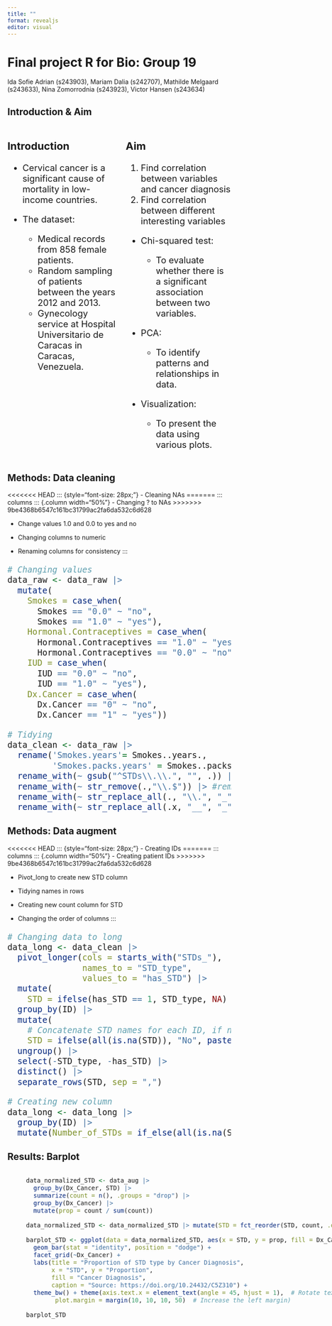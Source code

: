 ```yaml
---
title: ""
format: revealjs
editor: visual
---
```


# Final project R for Bio: Group 19 {background-color="brown"}

Ida Sofie Adrian (s243903), Mariam Dalia (s242707), Mathilde Melgaard (s243633), Nina Zomorrodnia (s243923), Victor Hansen (s243634)

## Introduction & Aim {background-color="brown"}

::: columns
::: {.column width="10%" style="font-size: 20px;"}
### Introduction

-   Cervical cancer is a significant cause of mortality in low-income countries.

-   The dataset:

    -   Medical records from 858 female patients.
    -   Random sampling of patients between the years 2012 and 2013.
    -   Gynecology service at Hospital Universitario de Caracas in Caracas, Venezuela.
:::

::: {.column width="10%" style="font-size: 20px;"}
### Aim

1. Find correlation between variables and cancer diagnosis
2. Find correlation between different interesting variables

-   Chi-squared test:

    -   To evaluate whether there is a significant association between two variables.

-   PCA:

    -   To identify patterns and relationships in data.

-   Visualization:

    -   To present the data using various plots.
:::
:::

## Methods: Data cleaning {background-color="brown"}

<<<<<<< HEAD
::: {style="font-size: 28px;"}
-   Cleaning NAs
=======
::: columns
::: {.column width="50%"}
-   Changing ? to NAs
>>>>>>> 9be4368b6547c161bc31799ac2fa6da532c6d628

-   Change values 1.0 and 0.0 to yes and no

-   Changing columns to numeric

-   Renaming columns for consistency
:::

::: {style="font-size: 22px;"}
```r
# Changing values 
data_raw <- data_raw |>
  mutate(
    Smokes = case_when(
      Smokes == "0.0" ~ "no",
      Smokes == "1.0" ~ "yes"),
    Hormonal.Contraceptives = case_when(
      Hormonal.Contraceptives == "1.0" ~ "yes",
      Hormonal.Contraceptives == "0.0" ~ "no"),
    IUD = case_when(
      IUD == "0.0" ~ "no",
      IUD == "1.0" ~ "yes"),
    Dx.Cancer = case_when(
      Dx.Cancer == "0" ~ "no",
      Dx.Cancer == "1" ~ "yes"))

# Tidying
data_clean <- data_raw |> 
  rename('Smokes.years'= Smokes..years.,
         'Smokes.packs.years' = Smokes..packs.year.) |> 
  rename_with(~ gsub("^STDs\\.\\.", "", .)) |>
  rename_with(~ str_remove(.,"\\.$")) |> #removes the '.' from the last word in columns
  rename_with(~ str_replace_all(., "\\.", "_")) |> 
  rename_with(~ str_replace_all(.x, "__", "_"))
```
:::

## Methods: Data augment {background-color="brown"}

<<<<<<< HEAD
::: {style="font-size: 28px;"}
-   Creating IDs
=======
::: columns
::: {.column width="50%"}
-   Creating patient IDs
>>>>>>> 9be4368b6547c161bc31799ac2fa6da532c6d628

-   Pivot_long to create new STD column

-   Tidying names in rows

-   Creating new count column for STD

-   Changing the order of columns
:::

::: {style="font-size: 22px;"}
```r
# Changing data to long
data_long <- data_clean |>
  pivot_longer(cols = starts_with("STDs_"), 
               names_to = "STD_type", 
               values_to = "has_STD") |>
  mutate(
    STD = ifelse(has_STD == 1, STD_type, NA)  # Keep STD name where 1 is present) |>
  group_by(ID) |>
  mutate(
    # Concatenate STD names for each ID, if none, set "No"
    STD = ifelse(all(is.na(STD)), "No", paste(na.omit(STD), collapse = ", "))) |>
  ungroup() |>
  select(-STD_type, -has_STD) |>
  distinct() |> 
  separate_rows(STD, sep = ",")

# Creating new column
data_long <- data_long |> 
  group_by(ID) |> 
  mutate(Number_of_STDs = if_else(all(is.na(STD) | STD == "No"), 0, n_distinct(STD, na.rm = TRUE))) |> ungroup())
```
:::

## Results: Barplot {background-color="brown"}

::: columns
::: {.column width="50%" style="font-size: 16px;"}
![](../results/images/05_barplot_STD.png){width="100%"}
:::

::: {.column width="50%" style="font-size: 22px;"}
-   Few women have STDs, regardless of cervical cancer diagnosis status

-   Women with cancer: HPV seems to be the only STD present.

-   Women without cancer: A few patients with different types of STDs, but no cases with HPV specifically.
:::

::: {style="font-size: 16px;"}
```r
data_normalized_STD <- data_aug |>
  group_by(Dx_Cancer, STD) |>
  summarize(count = n(), .groups = "drop") |>
  group_by(Dx_Cancer) |>
  mutate(prop = count / sum(count))

data_normalized_STD <- data_normalized_STD |> mutate(STD = fct_reorder(STD, count, .desc = TRUE))

barplot_STD <- ggplot(data = data_normalized_STD, aes(x = STD, y = prop, fill = Dx_Cancer)) +
  geom_bar(stat = "identity", position = "dodge") +
  facet_grid(~Dx_Cancer) +
  labs(title = "Proportion of STD type by Cancer Diagnosis",
       x = "STD", y = "Proportion",
       fill = "Cancer Diagnosis",
       caption = "Source: https://doi.org/10.24432/C5Z310") +
  theme_bw() + theme(axis.text.x = element_text(angle = 45, hjust = 1),  # Rotate text
        plot.margin = margin(10, 10, 10, 50)  # Increase the left margin)

barplot_STD
```
:::
:::

## Results: Boxplot {background-color="brown"}

::: columns
::: {.column width="50%"}
![](../results/images/05_boxplot_sex_his.png){width="120%"}
![](../results/images/05_boxplot_sex_his.png){width="100%"}

:::

::: {.column width="50%" style="font-size:  16px;"}
**Hypothesis:** Women with first sexual intercourse at a young age tend to get STDs and later cervical cancer.

-   No correlation between number of sexual partners and cervical cancer diagnosis status.

-   Small correlation between the age of first sexual intercourse and cervical cancer diagnosis status:

Women with cervical cancer were older when they had first sexual intercourse compared to women without cancer.

-   Small correlation between the age of first sexual intercourse and cervical cancer diagnosis: Women who are diagnosed with cervical cancer were older when they had first sexual intercourse compared to women without cancer.

Hypothesis does not seem to be true.
:::

::: {style="font-size: 18px;"}
```r
Numb_sex <- ggplot(data = data_aug, aes(y = Dx_Cancer, x = Number_of_sexual_partners, fill = Dx_Cancer)) +
  geom_boxplot(show.legend = FALSE) +
   labs(y = "Cancer Diagnosis", x = "Number of Sexual Partners") +
  theme_bw()

first_sex_int <- ggplot(data = data_aug, aes(y = Dx_Cancer, x = First_sexual_intercourse, fill = Dx_Cancer)) +
  geom_boxplot(show.legend = FALSE) +
   labs(y = "Cancer Diagnosis", x = "Age of First Sexual Intercourse") +
  theme_bw()

boxplot_sex_his <- (Numb_sex / first_sex_int) +
  plot_annotation(
    title = "Comparison of Sexual History and Cancer Diagnosis",
    caption = "Source: https://doi.org/10.24432/C5Z310")

boxplot_sex_his
```
:::
:::

## Results: Function for Correlation Visualization of Categorical Variables {background-color="brown"}

::: columns
::: {.column width="50%"}
![](../results/images/05_proportion_plot.png){width="70%"}
:::

::: {.column width="50%" style="font-size: 16px;"}
```r
create_proportional_barplot <- function(data, x_var, fill_var, 
                                        x_label = NULL, y_label = "Proportion", 
                                        fill_label = NULL, title = NULL) {
  if (is.null(x_label)) x_label <- x_var
  if (is.null(fill_label)) fill_label <- fill_var
  if (is.null(title)) title <- paste("Proportion of", fill_var, "by", x_var)

  filtered_data <- data %>%
    group_by(ID) %>%
    summarise(
      x_value = first(!!sym(x_var)),
      fill_value = first(!!sym(fill_var)),
      .groups = "drop"
    ) %>%
    filter(!is.na(x_value), !is.na(fill_value)) %>%
    mutate(fill_value = factor(fill_value))

  # Ensure color palette matches the levels of 'fill_value'
  color_palette <- setNames(
    c("lightblue", "darkred", "green", "orange")[1:length(levels(filtered_data$fill_value))],
    levels(filtered_data$fill_value))

  ggplot(filtered_data, aes(x = x_value, fill = fill_value)) +
    geom_bar(position = "fill") +
    labs(x = x_label, y = y_label, fill = fill_label, title = title) +
    scale_fill_manual(values = color_palette) +
    theme_minimal() +
    theme(axis.text.x = element_text(angle = 0, hjust = 0.5))}

proportion_plot <- create_proportional_barplot(data_aug, x_var = "Dx_Cancer",
                                               fill_var = "Smokes")
ggsave("../results/images/05_proportion_plot.png", plot = proportion_plot)
```
:::

::: {style="font-size: 22px;"}
-   **Input:** dataset and two variables, **Output:** stratified bar plot
-   Compare categorical variables such as: IUD, Hormonal Contraceptives, Smoking, Cancer diagnosis
:::
:::

## Results: Function for contingency table and correlation score {background-color="brown"}

::: columns
::: {.column width="50%"}
image
:::

::: {.column width="50%" style="font-size:  16px;"}


::: {.column width="50%" style="font-size:  23px;"}

**Input:** Data set and two variables

**Output:** Contingency table and chi-2
:::

<<<<<<< HEAD
::: {style="font-size: 22px"}
=======
::: {.column width="50%"}
![](../results/images/05_analysis_1_chisquare.png){width="100%"}

:::


::: {style="font-size: 20px"}

```r
calculate_chi_squared <- function(data, var1, var2) {
  # Summarize the data so each ID has one row, taking the first occurrence of var1 and var2
  filtered_data <- data %>%
    group_by(ID) %>%
    summarise(
      var1_value = first(!!sym(var1)), var2_value = first(!!sym(var2)),
      .groups = "drop") %>%
    filter(!is.na(var1_value), !is.na(var2_value))  # Remove rows with NA values
  
  # Create the contingency table
  contingency_table <- filtered_data %>%
    count(var1_value, var2_value) %>%
    pivot_wider(names_from = var2_value, values_from = n, values_fill = 0) %>%
    column_to_rownames("var1_value") %>% as.matrix()

  # Perform the chi-squared test
  chisq_result <- chisq.test(contingency_table)
  
  return(list(contingency_table = contingency_table, chisq_result = chisq_result))}

calculate_chi_squared(data_aug, var1 = "Dx_Cancer", var2 = "Dx_HPV")
```
:::
:::

## Results: PCA {background-color="brown"}

::: columns
::: {.column width="40%" style="font-size: 28px"}


-   Numeric values
-   Scaling data
-   Two distinct clusters
:::

::: {.column width="60%" style="font-size: 25px;"}

![](../results/images/06_scatterplot_pca.png){width="100%"}
:::


::: {style="font-size: 18px"}
```r
cancer_data <- data_aug |> 
  select(-Time_since_first_diagnosis, 
         -Time_since_last_diagnosis, Dx_CIN) |> drop_na() 

pca_fit_cancer <- cancer_data |> 
  select(where(is.numeric)) |>  
  prcomp(scale = TRUE)

scatterplot_pca <- pca_fit_cancer |> 
  augment(cancer_data) |> 
  ggplot(aes(.fittedPC1, .fittedPC2, color = factor(Cancer))) + 
  geom_point(size = 1.5) +
  theme_half_open(12) + 
  background_grid() + 
  scale_color_discrete(labels = c("0" = "Negative", "1" = "Positive")) +
  labs(color = "Cervical Cancer Present") + 
  ggtitle("PCA Plot") + theme(plot.title = element_text(hjust = 0.5))
```
:::
:::


## Results: PCA {background-color="brown"}

::: columns
::: {.column width="50%" style="font-size: 18px;"}
-   Extract the rotation matrix

-   Arrows in similar directions = positive correlation

-   Arrows in opposite directions = negative correlation

-   Arrows near the origin = minimal contribution to the components

-   The length of an arrow = amount of contribution to the components

![](../results/images/06_pc_coordinates.png){width="60%"}
:::

::: {.column width="50%" style="font-size: 18px;"}
-   Extract Eigenvalues of the PCA

-   Represents the amount of variance explained by each principal component

-   PC4 and PC5 explains 50-60% of the variance

![](../results/images/06_pc_variance.png){width="80%"}
:::
:::

## Conclusions {background-color="brown"}

-   Correlation between:
    -   HPV and cancer diagnosis
    -   First sexual intercourse and cancer diagnosis
    -   Age and cancer diagnosis
